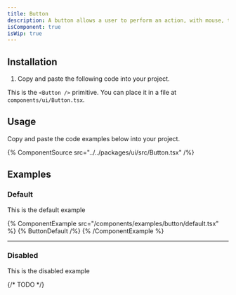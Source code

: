 ```yaml
---
title: Button
description: A button allows a user to perform an action, with mouse, touch, and keyboard interactions.
isComponent: true
isWip: true
---
```


## Installation

1. Copy and paste the following code into your project.

This is the `<Button />` primitive. You can place it in a file at `components/ui/Button.tsx`.

## Usage

Copy and paste the code examples below into your project.

{% ComponentSource src="../../packages/ui/src/Button.tsx" /%}

## Examples

### Default

This is the default example

{% ComponentExample src="/components/examples/button/default.tsx" %}
{% ButtonDefault /%}
{% /ComponentExample %}

---

### Disabled

This is the disabled example

{/* TODO */}
